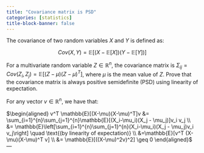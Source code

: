 ```yaml
---
title: "Covariance matrix is PSD"
categories: [statistics]
title-block-banner: false
---
```


The covariance of two random variables $X$ and $Y$ is defined as:

$$
Cov(X,Y) = \mathbb{E}[(X-\mathbb{E}[X])(Y-\mathbb{E}[Y])]
$$

For a multivariate random variable $Z \in \mathbb{R}^n$, the covariance matrix is $\Sigma_{ij} = Cov(Z_i, Z_j) = \mathbb{E}[(Z-\mu)(Z-\mu)^T]$, where $\mu$ is the mean value of $Z$. Prove that the covariance matrix is always positive semidefinite (PSD) using linearity of expectation.


For any vector $v \in \mathbb{R}^{n}$, we have that:

$\begin{aligned} v^T \mathbb{E}[(X-\mu)(X-\mu)^T]v 
&= \sum_{i=1}^{n}\sum_{j=1}^{n}\mathbb{E}[(X_i-\mu_i)(X_j - \mu_j)]v_i v_j \\ 
&= \mathbb{E}\left[\sum_{i=1}^{n}\sum_{j=1}^{n}(X_i-\mu_i)(X_j - \mu_j)v_i v_j\right] \quad \text{(by linearity of expectation)} \\ 
&=\mathbb{E}[v^T (X-\mu)(X-\mu)^T v] \\ 
&= \mathbb{E}[((X-\mu)^2v)^2] \geq 0 \end{aligned}$
---